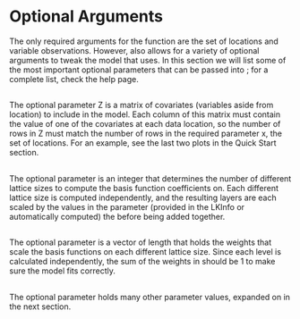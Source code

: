 # \ttt{LatticeKrig} Optional Arguments

The only required arguments for the \ttt{LatticeKrig} function are the set of locations and variable observations. However, \ttt{LatticeKrig} also allows for a variety of optional arguments to tweak the model that \ttt{LatticeKrig} uses. In this section we will list some of the most important optional parameters that can be passed into \ttt{LatticeKrig}; for a complete list, check the \ttt{LatticeKrig} help page.

## \ttt{Z}

The optional parameter \ttt Z is a matrix of covariates (variables aside from location) to include in the model. Each column of this matrix must contain the value of one of the covariates at each data location, so the number of rows in \ttt Z must match the number of rows in the required parameter \ttt x, the set of locations. For an example, see the last two plots in the Quick Start section.

## \ttt{nlevel}

The optional parameter \ttt{nlevel} is an integer that determines the number of different lattice sizes to compute the basis function coefficients on. Each different lattice size is computed independently, and the resulting layers are each scaled by the values in the parameter \ttt{alpha} (provided in the LKInfo or automatically computed) the before being added together.

## \ttt{alpha}

The optional parameter \ttt{alpha} is a vector of length \ttt{nlevel} that holds the weights that scale the basis functions on each different lattice size. Since each level is calculated independently, the sum of the weights in \ttt{alpha} should be 1 to make sure the model fits correctly.

## \ttt{LKinfo}

The optional parameter \ttt{LKinfo} holds many other parameter values, expanded on in the next section.